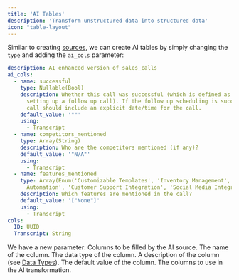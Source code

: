 ```yaml
---
title: 'AI Tables'
description: 'Transform unstructured data into structured data'
icon: "table-layout"
---
```


Similar to creating [sources](/cli/sources), we can create AI tables by simply changing the `type` and adding the `ai_cols` parameter:

```yaml ai_sales_calls.yaml
description: AI enhanced version of sales_calls
ai_cols:
  - name: successful
    type: Nullable(Bool)
    description: Whether this call was successful (which is defined as successfully
      setting up a follow up call). If the follow up scheduling is successful, the
      call should include an explicit date/time for the call.
    default_value: '""'
    using:
      - Transcript
  - name: competitors_mentioned
    type: Array(String)
    description: Who are the competitors mentioned (if any)?
    default_value: '"N/A"'
    using:
      - Transcript
  - name: features_mentioned
    type: Array(Enum('Customizable Templates', 'Inventory Management', 'Marketing
      Automation', 'Customer Support Integration', 'Social Media Integration', 'None'))
    description: Which features are mentioned in the call?
    default_value: '["None"]'
    using:
      - Transcript
cols:
  ID: UUID
  Transcript: String
```
We have a new parameter:
<ResponseField name="ai_cols" type="array">
  Columns to be filled by the AI source.
  <Expandable title="ai_cols Properties" defaultOpen="true">
    <ResponseField name="name" type="string" required>
      The name of the column.
    </ResponseField>
    <ResponseField name="type" type="string" required>
      The data type of the column.
    </ResponseField>
    <ResponseField name="description" type="string" required>
      A description of the column (see [Data Types](https://clickhouse.com/docs/en/sql-reference/data-types)).
    </ResponseField>
    <ResponseField name="default_value" type="string">
      The default value of the column.
    </ResponseField>
    <ResponseField name="using" type="array" required>
      The columns to use in the AI transformation.
    </ResponseField>
  </Expandable>
</ResponseField>
